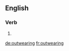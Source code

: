 ==English==

===Verb===
{{head|en}}

# {{present participle of|outwear|lang=en}}

[[de:outwearing]]
[[fr:outwearing]]